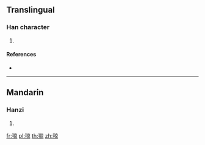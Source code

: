{{character info/new}}
==Translingual==

===Han character===
{{Han char|rn=124|rad=羽|as=08|sn=14|four=10196|canj=SMYRF}}

# {{defn|Han|sort=羽08}}

====References====
* {{Han ref|kx=0957.300|dkj=28725|dj=1403.150|hdz=53350.080|uh=7FDE|ud=32734|bh=E37E|bd=58238}}

----

==Mandarin==

===Hanzi===
{{cmn-hanzi|pin=[[jiāng]] ([[jiang1]])|wg=chiang<sup>1</sup>}}

# {{defn|lang=cmn|sort=羽08}}

[[fr:翞]]
[[pl:翞]]
[[th:翞]]
[[zh:翞]]